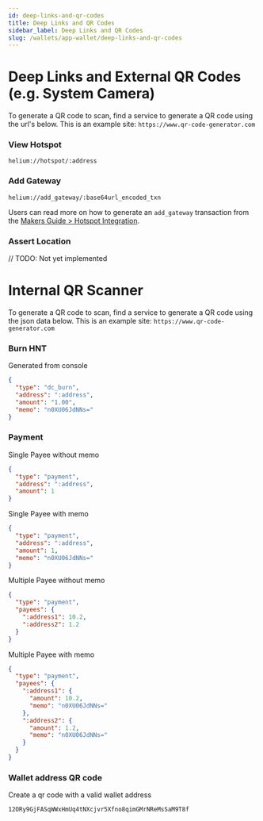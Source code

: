 ```yaml
---
id: deep-links-and-qr-codes
title: Deep Links and QR Codes
sidebar_label: Deep Links and QR Codes
slug: /wallets/app-wallet/deep-links-and-qr-codes
---
```


# Deep Links and External QR Codes (e.g. System Camera)

To generate a QR code to scan, find a service to generate a QR code using the url's below.
This is an example site: `https://www.qr-code-generator.com`

### View Hotspot

`helium://hotspot/:address`

### Add Gateway

`helium://add_gateway/:base64url_encoded_txn`

Users can read more on how to generate an `add_gateway` transaction from the [Makers Guide > Hotspot Integration](https://docs.helium.com/mine-hnt/full-hotspots/become-a-maker/hotspot-integration-testing/#generate-an-add-hotspot-transaction).

### Assert Location

// TODO: Not yet implemented

# Internal QR Scanner

To generate a QR code to scan, find a service to generate a QR code using the json data below.
This is an example site: `https://www.qr-code-generator.com`

### Burn HNT

Generated from console

```json
{
  "type": "dc_burn",
  "address": ":address",
  "amount": "1.00",
  "memo": "n0XU06JdNNs="
}
```

### Payment

Single Payee without memo

```json
{
  "type": "payment",
  "address": ":address",
  "amount": 1
}
```

Single Payee with memo

```json
{
  "type": "payment",
  "address": ":address",
  "amount": 1,
  "memo": "n0XU06JdNNs="
}
```

Multiple Payee without memo

```json
{
  "type": "payment",
  "payees": {
    ":address1": 10.2,
    ":address2": 1.2
  }
}
```

Multiple Payee with memo

```json
{
  "type": "payment",
  "payees": {
    ":address1": {
      "amount": 10.2,
      "memo": "n0XU06JdNNs="
    },
    ":address2": {
      "amount": 1.2,
      "memo": "n0XU06JdNNs="
    }
  }
}
```

### Wallet address QR code

Create a qr code with a valid wallet address

```
12ORy9GjFASqWWxHmUq4tNXcjvr5Xfno8qimGMrNReMsSaM9T8f
```
